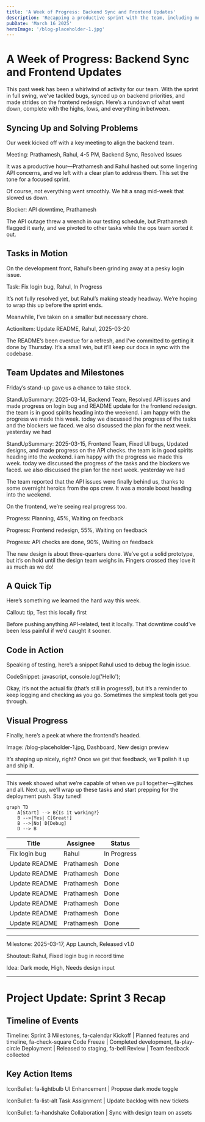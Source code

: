 ```yaml
---
title: 'A Week of Progress: Backend Sync and Frontend Updates'
description: 'Recapping a productive sprint with the team, including meetings, tasks, and blockers.'
pubDate: 'March 16 2025'
heroImage: '/blog-placeholder-1.jpg'
---
```


# A Week of Progress: Backend Sync and Frontend Updates

This past week has been a whirlwind of activity for our team. With the sprint in full swing, we’ve tackled bugs, synced up on backend priorities, and made strides on the frontend redesign. Here’s a rundown of what went down, complete with the highs, lows, and everything in between.

## Syncing Up and Solving Problems

Our week kicked off with a key meeting to align the backend team.

Meeting: Prathamesh, Rahul, 4-5 PM, Backend Sync, Resolved Issues

It was a productive hour—Prathamesh and Rahul hashed out some lingering API concerns, and we left with a clear plan to address them. This set the tone for a focused sprint. 

Of course, not everything went smoothly. We hit a snag mid-week that slowed us down.

Blocker: API downtime, Prathamesh

The API outage threw a wrench in our testing schedule, but Prathamesh flagged it early, and we pivoted to other tasks while the ops team sorted it out.

## Tasks in Motion

On the development front, Rahul’s been grinding away at a pesky login issue.

Task: Fix login bug, Rahul, In Progress

It’s not fully resolved yet, but Rahul’s making steady headway. We’re hoping to wrap this up before the sprint ends.

Meanwhile, I’ve taken on a smaller but necessary chore.

ActionItem: Update README, Rahul, 2025-03-20

The README’s been overdue for a refresh, and I’ve committed to getting it done by Thursday. It’s a small win, but it’ll keep our docs in sync with the codebase.

## Team Updates and Milestones

Friday’s stand-up gave us a chance to take stock.

StandUpSummary: 2025-03-14, Backend Team, Resolved API issues and made progress on login bug and README update for the frontend redesign. the team is in good spirits heading into the weekend. i am happy with the progress we made this week. today we discussed the progress of the tasks and the blockers we faced. we also discussed the plan for the next week. yesterday we had


StandUpSummary: 2025-03-15, Frontend Team, Fixed UI bugs, Updated designs, and made progress on the API checks. the team is in good spirits heading into the weekend. i am happy with the progress we made this week. today we discussed the progress of the tasks and the blockers we faced. we also discussed the plan for the next week. yesterday we had


The team reported that the API issues were finally behind us, thanks to some overnight heroics from the ops crew. It was a morale boost heading into the weekend.

On the frontend, we’re seeing real progress too.

Progress: Planning, 45%, Waiting on feedback

Progress: Frontend redesign, 55%, Waiting on feedback

Progress: API checks are done, 90%, Waiting on feedback

The new design is about three-quarters done. We’ve got a solid prototype, but it’s on hold until the design team weighs in. Fingers crossed they love it as much as we do!

## A Quick Tip

Here’s something we learned the hard way this week.

Callout: tip, Test this locally first

Before pushing anything API-related, test it locally. That downtime could’ve been less painful if we’d caught it sooner.

## Code in Action

Speaking of testing, here’s a snippet Rahul used to debug the login issue.

CodeSnippet: javascript, console.log('Hello');

Okay, it’s not the actual fix (that’s still in progress!), but it’s a reminder to keep logging and checking as you go. Sometimes the simplest tools get you through.

## Visual Progress

Finally, here’s a peek at where the frontend’s headed.

Image: /blog-placeholder-1.jpg, Dashboard, New design preview

It’s shaping up nicely, right? Once we get that feedback, we’ll polish it up and ship it.

---

This week showed what we’re capable of when we pull together—glitches and all. Next up, we’ll wrap up these tasks and start prepping for the deployment push. Stay tuned!


```mermaid
graph TD
    A[Start] --> B{Is it working?}
    B -->|Yes| C[Great!]
    B -->|No| D[Debug]
    D --> B
```


| Title          | Assignee | Status     |
|----------------|----------|------------|
| Fix login bug  | Rahul    | In Progress|
| Update README  | Prathamesh | Done     |
| Update README  | Prathamesh | Done     |
| Update README  | Prathamesh | Done     |
| Update README  | Prathamesh | Done     |
| Update README  | Prathamesh | Done     |
| Update README  | Prathamesh | Done     |
| Update README  | Prathamesh | Done     |


----------------


Milestone: 2025-03-17, App Launch, Released v1.0

Shoutout: Rahul, Fixed login bug in record time

Idea: Dark mode, High, Needs design input


---------


# Project Update: Sprint 3 Recap

## Timeline of Events

Timeline: Sprint 3 Milestones, fa-calendar Kickoff | Planned features and timeline, fa-check-square Code Freeze | Completed development, fa-play-circle Deployment | Released to staging, fa-bell Review | Team feedback collected

## Key Action Items

IconBullet: fa-lightbulb UI Enhancement | Propose dark mode toggle

IconBullet: fa-list-alt Task Assignment | Update backlog with new tickets

IconBullet: fa-handshake Collaboration | Sync with design team on assets